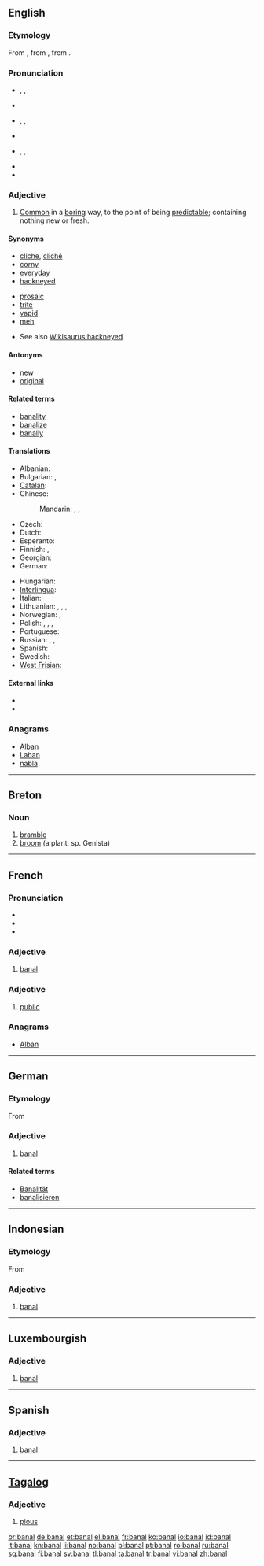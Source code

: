 ==English==

===Etymology===
From {{etyl|fr}} {{term|bannal}}, from {{etyl|ML.}} {{term|bannalis||pertaining to compulsory feudal service, applied especially to mills, wells, overs, etc., used in common by people of the lower classes, upon the command of a feudal superior; hence, common, commonplace}}, from {{term|bannum||command, proclamation}}.

===Pronunciation===
* {{enPR|bə-näl'}}, {{IPA|/bəˈnɑːl/}}, {{SAMPA|/b@"nA:l/}}
* {{rhymes|ɑːl}}
* {{enPR|bān'əl}}, {{IPA|/ˈbeɪnəl/}}, {{SAMPA|/"beIn@l/}}
* {{rhymes|eɪnəl}}
* {{enPR|bə-năl'}}, {{IPA|/bəˈnæl/}}, {{SAMPA|/b@"n{l/}}
* {{rhymes|æl}}
* {{audio|en-uk-banal.ogg|Audio (UK)}}

===Adjective===
{{en-adj|'''more banal''' or '''[[banaler]]'''|'''most banal''' or '''[[banalest]]'''}}

# [[common|Common]] in a [[boring]] way, to the point of being [[predictable]]; containing nothing new or fresh.

====Synonyms====
{{top2}}
* [[cliche]], [[cliché]]
* [[corny]]
* [[everyday]]
* [[hackneyed]]
{{mid2}}
* [[prosaic]]
* [[trite]]
* [[vapid]]
* [[meh]]
{{bottom}}
* See also [[Wikisaurus:hackneyed]]

====Antonyms====
* [[new]]
* [[original]]

====Related terms====
* [[banality]]
* [[banalize]]
* [[banally]]

====Translations====
{{trans-top|common}}
* Albanian: {{t+|sq|banal|xs=Albanian}}
* Bulgarian: {{t|bg|обикновен}},  {{t|bg|банален}}
* [[Catalan]]: {{t-|ca|banal|m|f}}
* Chinese:
*: Mandarin: {{t|zh|平凡|tr=píngfán|sc=Hani}}, {{t|zh|平庸|tr=píngyōng|sc=Hani}}, {{t|zh|平常|tr=píngcháng|sc=Hani}}
* Czech: {{t-|cs|banální}}
* Dutch: {{t-|nl|banaal}}
* Esperanto: {{t|eo|banala}}
* Finnish: {{t-|fi|lattea}}, {{t-|fi|itsestään selvä}}
* Georgian: {{t|ka|ბანალური|tr=banaluri|sc=Geor}}
* German: {{t+|de|banal}}
{{trans-mid}}
* Hungarian: {{t+|hu|banális}}
* [[Interlingua]]: {{t-|ia|banal|xs=Interlingua}}
* Italian: {{t+|it|banale}}
* Lithuanian: {{t|lt|banalus|m|xs=Lithuanian}},  {{t-|lt|banali|f|xs=Lithuanian}},  {{t|lt|banalūs|m|p|xs=Lithuanian}},  {{t|lt|banalios|f|p|xs=Lithuanian}}
* Norwegian: {{t-|no|banal|m|f}}, {{t|no|banalt}}
* Polish: {{t+|pl|banalny|m}}, {{t|pl|banalna|f}}, {{t|pl|banalne|n}}, {{t|pl|banalni|p}}
* Portuguese: {{t+|pt|banal|m|f}}
* Russian: {{t|ru|банальный|tr=banál’nyj}}, {{t|ru|избитый|tr=izbítyj}}, {{t+|ru|пошлый}}
* Spanish: {{t-|es|banal}}
* Swedish: {{t+|sv|banal}}
* [[West Frisian]]: {{t-|fy|plat|xs=West Frisian}}
{{trans-bottom}}

====External links====
* {{R:Webster 1913}}
* {{R:Century 1911}}

===Anagrams===
* [[Alban#English|Alban]]
* [[Laban#English|Laban]]
* [[nabla#English|nabla]]

----

==Breton==

===Noun===
{{infl|br|noun|g=m}}

# [[bramble]]
# [[broom]] (a plant, sp. Genista)

----

==French==

===Pronunciation===
* {{audio|Fr-banal.ogg|audio}}
* {{IPA|/ba.nal/|lang=fr}}
* {{homophones|banale|banals|banales}}

===Adjective===
{{fr-adj}}

# [[banal#English|banal]]

===Adjective===
{{fr-adj}}

# {{legal|lang=fr}} [[public#English|public]]

===Anagrams===
* [[Alban#French|Alban]]

----

==German==

===Etymology===
From {{etyl|fr|de}} {{term|banal|lang=fr}}

===Adjective===
{{de-adj|comparative=banaler|superlative=banalsten}}

# [[banal#English|banal]]

====Related terms====
* [[Banalität]]
* [[banalisieren]]

----

==Indonesian==

===Etymology===
From {{etyl|nl|id}} {{term|banaal|lang=nl}}

===Adjective===
{{infl|id|adjective}}

# [[#English|banal]]

----

==Luxembourgish==

===Adjective===
{{infl|lb|adjective}}

# [[#English|banal]]

----

==Spanish==

===Adjective===
{{es-adj|pl=banales}}

# [[#English|banal]]

----

==[[Tagalog]]==

===Adjective===
{{infl|tl|adjective}}

# [[pious]]

[[br:banal]]
[[de:banal]]
[[et:banal]]
[[el:banal]]
[[fr:banal]]
[[ko:banal]]
[[io:banal]]
[[id:banal]]
[[it:banal]]
[[kn:banal]]
[[li:banal]]
[[no:banal]]
[[pl:banal]]
[[pt:banal]]
[[ro:banal]]
[[ru:banal]]
[[sq:banal]]
[[fi:banal]]
[[sv:banal]]
[[tl:banal]]
[[ta:banal]]
[[tr:banal]]
[[vi:banal]]
[[zh:banal]]
